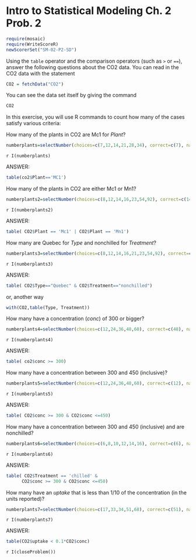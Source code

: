 Intro to Statistical Modeling Ch. 2 Prob. 2
========================================================
```{r include=FALSE}
require(mosaic)
require(WriteScoreR)
newScorerSet("SM-02-P2-SD")
```

Using the <code>table</code> operator and the comparison operators (such as
<code>></code> or <code>==</code>), answer the following questions about the CO2 data.  You can read in the CO2 data with the statement 

```{r}
CO2 = fetchData("CO2") 
```
You can see the data set itself by giving the command

```{r results="hide"}
CO2
```

In this exercise, you will use R commands to count how many of the
cases satisfy various criteria:

How many of the plants in CO2 are Mc1 for *Plant*?

```{r include=FALSE}
numberplants=selectNumber(choices=c(7,12,14,21,28,34), correct=c(7), name="MC1", totalPts=1)
```

`r I(numberplants)`

<aside>
ANSWER:
```{r}
table(co2$Plant=='MC1')
```
</aside>

How many of the plants in CO2 are either Mc1 or Mn1?

```{r include=FALSE}
numberplants2=selectNumber(choices=c(8,12,14,16,23,54,92), correct=c(14), name="Mc1orMn1", totalPts=1)
```

`r I(numberplants2)`

<aside>
ANSWER:
```{r}
table( CO2$Plant == 'Mc1' | CO2$Plant == 'Mn1')
```
</aside>

How many are Quebec for *Type* and nonchilled for *Treatment*?

```{r include=FALSE}
numberplants3=selectNumber(choices=c(8,12,14,16,21,23,54,92), correct=c(21), name="Quebec", totalPts=1)
```

`r I(numberplants3)`

<aside>
ANSWER:
```{r}
table( CO2$Type=="Quebec" & CO2$Treatment=="nonchilled")
```   
or, another way

```{r}
with(CO2,table(Type, Treatment))
``` 
</aside>

How many have a concentration (*conc*) of 300 or bigger?

```{r include=FALSE}
numberplants4=selectNumber(choices=c(12,24,36,48,60), correct=c(48), name="concentration", totalPts=1)
```

`r I(numberplants4)`

<aside>
ANSWER:
```{r}
table( co2$conc >= 300)
```
</aside>

How many have a concentration between 300 and 450 (inclusive)?

```{r include=FALSE}
numberplants5=selectNumber(choices=c(12,24,36,48,60), correct=c(12), name="conc300to450", totalPts=1)
```

`r I(numberplants5)`

<aside>
ANSWER:
```{r}
table( CO2$conc >= 300 & CO2$conc <=450)
```
</aside>

How many have a concentration between 300 and 450 (inclusive) and are nonchilled?

```{r include=FALSE}
numberplants6=selectNumber(choices=c(6,8,10,12,14,16), correct=c(6), name="concNonchilled", totalPts=1)
```

`r I(numberplants6)`

<aside>
ANSWER:
```{r}
table( CO2$Treatment == 'chilled' & 
      CO2$conc >= 300 & CO2$conc <=450)
```   
</aside>


How many have an *uptake* that is less than 1/10 of the concentration
(in the units reported)?

```{r include=FALSE}
numberplants7=selectNumber(choices=c(17,33,34,51,68), correct=c(51), name="uptake", totalPts=1)
```

`r I(numberplants7)`

<aside>
ANSWER:
```{r}
table(CO2$uptake < 0.1*CO2$conc)
```
</aside>

`r I(closeProblem())`
